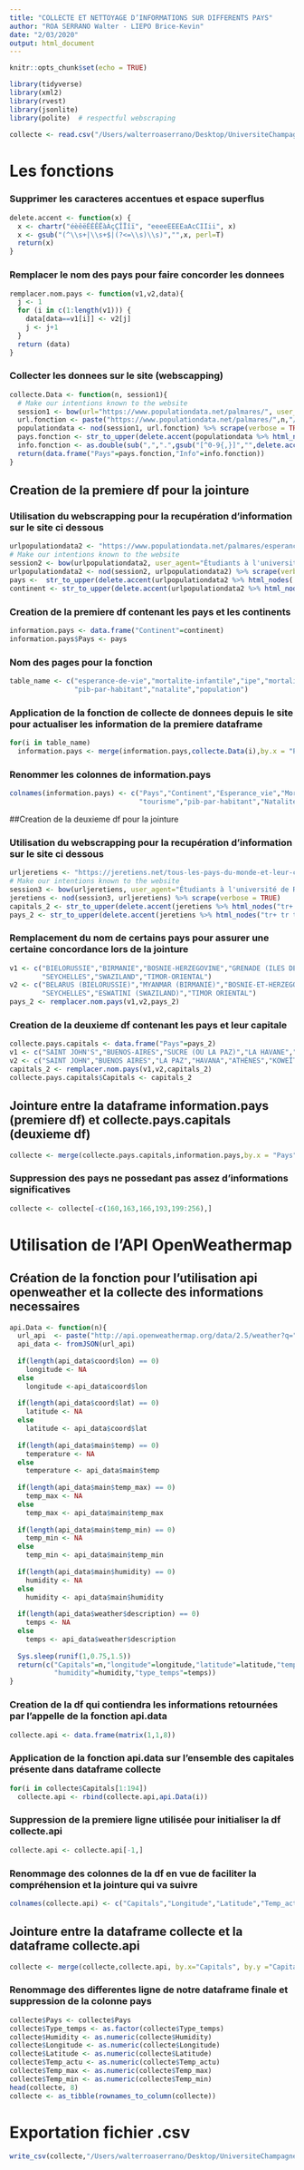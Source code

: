 ```yaml
---
title: "COLLECTE ET NETTOYAGE D’INFORMATIONS SUR DIFFERENTS PAYS"
author: "ROA SERRANO Walter - LIEPO Brice-Kevin"
date: "2/03/2020"
output: html_document
---
```


```r
knitr::opts_chunk$set(echo = TRUE)
```

```r
library(tidyverse)
library(xml2)
library(rvest)
library(jsonlite)
library(polite)  # respectful webscraping
```


```r
collecte <- read.csv("/Users/walterroaserrano/Desktop/UniversiteChampagneArdenne/projetHN/collecte.csv", stringsAsFactors = FALSE)

```
# Les fonctions

### Supprimer les caracteres accentues et espace superflus
```r
delete.accent <- function(x) {
  x <- chartr("éèêëÉÈÊËàÀçÇÎÏîï", "eeeeEEEEaAcCIIii", x)
  x <- gsub("(^\\s+|\\s+$|(?<=\\s)\\s)","",x, perl=T)
  return(x)
}

```

### Remplacer le nom des pays pour faire concorder les donnees
```r
remplacer.nom.pays <- function(v1,v2,data){
  j <- 1
  for (i in c(1:length(v1))) {
    data[data==v1[i]] <- v2[j]
    j <- j+1
  }
  return (data)
}
```

### Collecter les donnees sur le site (webscapping)
```r
collecte.Data <- function(n, session1){
  # Make our intentions known to the website
  session1 <- bow(url="https://www.populationdata.net/palmares/", user_agent="Étudiants à l'université de Reims Champagne Ardenne",force=TRUE)
  url.fonction <- paste("https://www.populationdata.net/palmares/",n,"/",sep="")
  populationdata <- nod(session1, url.fonction) %>% scrape(verbose = TRUE)
  pays.fonction <- str_to_upper(delete.accent(populationdata %>% html_nodes('td:nth-child(2)') %>% html_text()))
  info.fonction <- as.double(sub(",",".",gsub("[^0-9{,}]","",delete.accent(populationdata %>% html_nodes('td:nth-child(4)') %>% html_text()))))
  return(data.frame("Pays"=pays.fonction,"Info"=info.fonction))
}

```

## Creation de la premiere df pour la jointure

### Utilisation du webscrapping pour la recupération d'information sur le site ci dessous
```r
urlpopulationdata2 <- "https://www.populationdata.net/palmares/esperance-de-vie/"
# Make our intentions known to the website
session2 <- bow(urlpopulationdata2, user_agent="Étudiants à l'université de Reims Champagne Ardenne",force=TRUE)
urlpopulationdata2 <- nod(session2, urlpopulationdata2) %>% scrape(verbose = TRUE)
pays <-  str_to_upper(delete.accent(urlpopulationdata2 %>% html_nodes('td:nth-child(2)') %>% html_text()))
continent <- str_to_upper(delete.accent(urlpopulationdata2 %>% html_nodes('td:nth-child(3)') %>% html_text()))
```

### Creation de la premiere df contenant les pays et les continents
```r
information.pays <- data.frame("Continent"=continent)
information.pays$Pays <- pays
```


### Nom des pages pour la fonction
```r
table_name <- c("esperance-de-vie","mortalite-infantile","ipe","mortalite","tourisme",
                "pib-par-habitant","natalite","population")
```

### Application de la fonction de collecte de donnees depuis le site pour actualiser les information de la premiere dataframe
```r
for(i in table_name)
  information.pays <- merge(information.pays,collecte.Data(i),by.x = "Pays", by.y = "Pays", all = TRUE)
```

### Renommer les colonnes de information.pays
```r
colnames(information.pays) <- c("Pays","Continent","Esperance_vie","Mortalite_inf","Indice_perf_env","Mortalite",
                                "tourisme","pib-par-habitant","Natalite","Superficie")
```

##Creation de la deuxieme df pour la jointure

### Utilisation du webscrapping pour la recupération d'information sur le site ci dessous
```r
urljeretiens <- "https://jeretiens.net/tous-les-pays-du-monde-et-leur-capitale/" 
# Make our intentions known to the website
session3 <- bow(urljeretiens, user_agent="Étudiants à l'université de Reims Champagne Ardenne",force=TRUE)
jeretiens <- nod(session3, urljeretiens) %>% scrape(verbose = TRUE)
capitals_2 <- str_to_upper(delete.accent(jeretiens %>% html_nodes("tr+ tr td:nth-child(2)") %>% html_text()))
pays_2 <- str_to_upper(delete.accent(jeretiens %>% html_nodes("tr+ tr td:nth-child(1)") %>% html_text()))
```

### Remplacement du nom de certains pays pour assurer une certaine concordance lors de la jointure
```r
v1 <- c("BIELORUSSIE","BIRMANIE","BOSNIE-HERZEGOVINE","GRENADE (ILES DE LA)","ILE MAURICE","ILES COOK","MACEDOINE","MARSHALL (ILES)","REPUBLIQUE TCHEQUE","SAINT-KITTS-ET-NEVIS","SAO TOME ET PRINCIPE",
        "SEYCHELLES","SWAZILAND","TIMOR-ORIENTAL")
v2 <- c("BELARUS (BIELORUSSIE)","MYANMAR (BIRMANIE)","BOSNIE-ET-HERZEGOVINE","GRENADE","MAURICE","COOK","MACEDOINE DU NORD","MARSHALL","TCHEQUIE","SAINT-CHRISTOPHE-ET-NIEVES","SAO TOME-ET-PRINCIPE",
        "SEYCHELLES","ESWATINI (SWAZILAND)","TIMOR ORIENTAL")
pays_2 <- remplacer.nom.pays(v1,v2,pays_2)
```

### Creation de la deuxieme df contenant les pays et leur capitale
```r
collecte.pays.capitals <- data.frame("Pays"=pays_2)
v1 <- c("SAINT JOHN'S","BUENOS-AIRES","SUCRE (OU LA PAZ)","LA HAVANE","ATHENES","KOWEIT","JERUSALEM-EST","SAINT-DOMINGUE","SRI JAYAWARDENAPURA","DOUCHANBE","FANAFUTI")
v2 <- c("SAINT JOHN","BUENOS AIRES","LA PAZ","HAVANA","ATHÈNES","KOWEÏT","JERUSALEM EST","SANTO DOMINGO","KOTTE","DOUCHANBÉ","FUNAFUTI")
capitals_2 <- remplacer.nom.pays(v1,v2,capitals_2)
collecte.pays.capitals$Capitals <- capitals_2
```

## Jointure entre la dataframe information.pays (premiere df) et collecte.pays.capitals (deuxieme df)
```r
collecte <- merge(collecte.pays.capitals,information.pays,by.x = "Pays", by.y = "Pays", all = TRUE)
```

### Suppression des pays ne possedant pas assez d'informations significatives 
```r
collecte <- collecte[-c(160,163,166,193,199:256),]
```


# Utilisation de l'API OpenWeathermap

## Création de la fonction pour l'utilisation api openweather et la collecte des informations necessaires
```r
api.Data <- function(n){
  url_api  <- paste("http://api.openweathermap.org/data/2.5/weather?q=",n,"&units=metric&appid=9ada210033e2363be58a9fac5b682c4f&lang=fr",sep="")
  api_data <- fromJSON(url_api)
  
  if(length(api_data$coord$lon) == 0)
    longitude <- NA
  else
    longitude <-api_data$coord$lon
  
  if(length(api_data$coord$lat) == 0)
    latitude <- NA
  else
    latitude <- api_data$coord$lat
  
  if(length(api_data$main$temp) == 0)
    temperature <- NA
  else
    temperature <- api_data$main$temp
  
  if(length(api_data$main$temp_max) == 0)
    temp_max <- NA
  else
    temp_max <- api_data$main$temp_max
  
  if(length(api_data$main$temp_min) == 0)
    temp_min <- NA
  else
    temp_min <- api_data$main$temp_min
  
  if(length(api_data$main$humidity) == 0)
    humidity <- NA
  else
    humidity <- api_data$main$humidity
  
  if(length(api_data$weather$description) == 0)
    temps <- NA
  else
    temps <- api_data$weather$description
  
  Sys.sleep(runif(1,0.75,1.5))
  return(c("Capitals"=n,"longitude"=longitude,"latitude"=latitude,"temp_actu"=temperature,"temp_max"=temp_max,"temp_min"=temp_min,
           "humidity"=humidity,"type_temps"=temps))
}
```

### Creation de la df qui contiendra les informations retournées par l'appelle de la fonction api.data
```r
collecte.api <- data.frame(matrix(1,1,8))
```

### Application de la fonction api.data sur l'ensemble des capitales présente dans dataframe collecte
```r
for(i in collecte$Capitals[1:194])
  collecte.api <- rbind(collecte.api,api.Data(i))
```

### Suppression de la premiere ligne utilisée pour initialiser la df collecte.api
```r
collecte.api <- collecte.api[-1,]
```

### Renommage des colonnes de la df en vue de faciliter la compréhension et la jointure qui va suivre
```r
colnames(collecte.api) <- c("Capitals","Longitude","Latitude","Temp_actu","Temp_max","Temp_min","Humidity","Type_temps")
```

## Jointure entre la dataframe collecte et la dataframe collecte.api
```r
collecte <- merge(collecte,collecte.api, by.x="Capitals", by.y ="Capitals", all = TRUE)
```

### Renommage des differentes ligne de notre dataframe finale et suppression de la colonne pays
```r
collecte$Pays <- collecte$Pays
collecte$Type_temps <- as.factor(collecte$Type_temps)
collecte$Humidity <- as.numeric(collecte$Humidity)
collecte$Longitude <- as.numeric(collecte$Longitude)
collecte$Latitude <- as.numeric(collecte$Latitude)
collecte$Temp_actu <- as.numeric(collecte$Temp_actu)
collecte$Temp_max <- as.numeric(collecte$Temp_max)
collecte$Temp_min <- as.numeric(collecte$Temp_min)
head(collecte, 8)
collecte <- as_tibble(rownames_to_column(collecte))
```

# Exportation fichier .csv
```r
write_csv(collecte,"/Users/walterroaserrano/Desktop/UniversiteChampagneArdenne/projetHN/collecte.csv")
```


